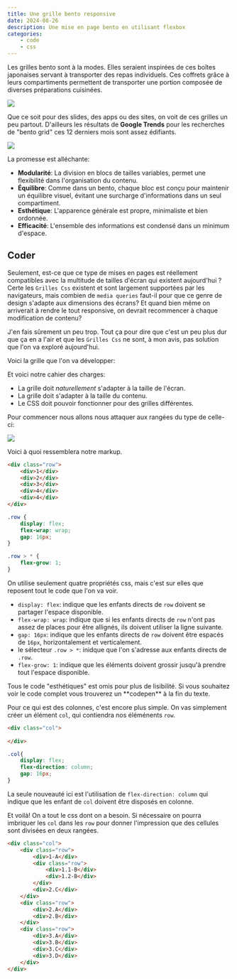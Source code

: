 ```yaml
---
title: Une grille bento responsive
date: 2024-08-26
description: Une mise en page bento en utilisant flexbox
categories: 
    - code
    - css
---
```


Les grilles bento sont à la modes. Elles seraient inspirées de ces boîtes japonaises servant à transporter des repas individuels. Ces coffrets grâce à leurs compartiments permettent de transporter une portion composée de diverses préparations cuisinées.

![](./bento-box.jpeg)

Que ce soit pour des slides, des apps ou des sites, on voit de ces grilles un peu partout. D'ailleurs les résultats de **Google Trends** pour les recherches de "bento grid" ces 12 derniers mois sont assez édifiants.

![](./bento-grid-trend.png)

La promesse est alléchante:
- **Modularité**: La division en blocs de tailles variables, permet une flexibilité dans l'organisation du contenu.
- **Équilibre**: Comme dans un bento, chaque bloc est conçu pour maintenir un équilibre visuel, évitant une surcharge d'informations dans un seul compartiment.
- **Esthétique**: L'apparence générale est propre, minimaliste et bien ordonnée.
- **Efficacité**: L'ensemble des informations est condensé dans un minimum d'espace.

## Coder

Seulement, est-ce que ce type de mises en pages est réellement compatibles avec la multitude de tailles d'écran qui existent aujourd'hui ? Certe les `Grilles Css` existent et sont largement supportées par les navigateurs, mais combien de `media queries` faut-il pour que ce genre de design s'adapte aux dimensions des écrans? Et quand bien même on arriverait à rendre le tout responsive, on devrait recommencer à chaque modification de contenu?

J'en fais sûrement un peu trop. Tout ça pour dire que c'est un peu plus dur que ça en a l'air et que les `Grilles Css` ne sont, à mon avis, pas solution que l'on va exploré aujourd'hui.

Voici la grille que l'on va développer:


Et voici notre cahier des charges:
- La grille doit *naturellement* s'adapter à la taille de l'écran.
- La grille doit s'adapter à la taille du contenu.
- Le CSS doit pouvoir fonctionner pour des grilles différentes.

Pour commencer nous allons nous attaquer aux rangées du type de celle-ci: 

![](12345.jpeg)

Voici à quoi ressemblera notre markup.

```html
<div class="row">
    <div>1</div>
    <div>2</div>
    <div>3</div>
    <div>4</div>
    <div>4</div>
</div>
```

```css
.row {
    display: flex;
    flex-wrap: wrap;
    gap: 16px;
}

.row > * {
    flex-grow: 1;
}
```

On utilise seulement quatre propriétés css, mais c'est sur elles que reposent tout le code que l'on va voir.

- `display: flex`: indique que les enfants directs de `row` doivent se partager l'espace disponible.
- `flex-wrap: wrap`: indique que si les enfants directs de `row` n'ont pas assez de places pour être allignés, ils doivent utiliser la ligne suivante.
- `gap: 16px`: indique que les enfants directs de `row` doivent être espacés de `16px`, horizontalement et verticalement.
- le sélecteur `.row > *`: inidque que l'on s'adresse aux enfants directs de `.row`.
- `flex-grow: 1`:  indique que les éléments doivent grossir jusqu'à prendre tout l'espace disponible.

<Aside>
Tous le code "esthétiques" est omis pour plus de lisibilité. Si vous souhaitez voir le code complet vous trouverez un **codepen** à la fin du texte.
</Aside>

Pour ce qui est des colonnes, c'est encore plus simple. On vas simplement créer un élément `col`, qui contiendra nos éléménents `row`.

```html
<div class="col">
    
</div>
```

```css
.col{
    display: flex;
    flex-direction: column;
    gap: 16px;
}
```

La seule nouveauté ici est l'utilisation de `flex-direction: column` qui indique que les enfant de `col` doivent être disposés en colonne.

Et voilà! On a tout le css dont on a besoin. Si nécessaire on pourra imbriquer les `col` dans les `row` pour donner l'impression que des cellules sont divisées en deux rangées.

```html
<div class="col">
    <div class="row">
        <div>1-A</div>
        <div class="row">
            <div>1.1-B</div>
            <div>1.2-B</div>
        </div>
        <div>2.C</div>
    </div>
    <div class="row">
        <div>2.A</div>
        <div>2.B</div>
    </div>
    <div class="row">
        <div>3.A</div>
        <div>3.B</div>
        <div>3.C</div>
        <div>3.D</div>
    </div>
</div>
```

<PenEmbed url="https://codepen.io/charleskaito/pen/WNqMoYa"/>

